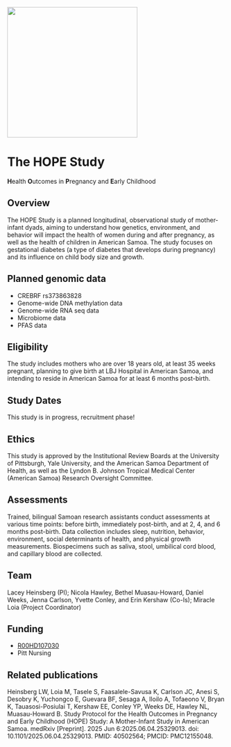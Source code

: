 ![](HOPE.png){fig-align="center" width="300"}

# The HOPE Study {.unnumbered}

**H**ealth **O**utcomes in **P**regnancy and **E**arly Childhood

## Overview

The HOPE Study is a planned longitudinal, observational study of mother-infant dyads, aiming to understand how genetics, environment, and behavior will impact the health of women during and after pregnancy, as well as the health of children in American Samoa. The study focuses on gestational diabetes (a type of diabetes that develops during pregnancy) and its influence on child body size and growth.

## Planned genomic data

-   CREBRF rs373863828
-   Genome-wide DNA methylation data
-   Genome-wide RNA seq data
-   Microbiome data
-   PFAS data

## Eligibility

The study includes mothers who are over 18 years old, at least 35 weeks pregnant, planning to give birth at LBJ Hospital in American Samoa, and intending to reside in American Samoa for at least 6 months post-birth.

## Study Dates

This study is in progress, recruitment phase! 

## Ethics

This study is approved by the Institutional Review Boards at the University of Pittsburgh, Yale University, and the American Samoa Department of Health, as well as the Lyndon B. Johnson Tropical Medical Center (American Samoa) Research Oversight Committee. 

## Assessments

Trained, bilingual Samoan research assistants conduct assessments at various time points: before birth, immediately post-birth, and at 2, 4, and 6 months post-birth. Data collection includes sleep, nutrition, behavior, environment, social determinants of health, and physical growth measurements. Biospecimens such as saliva, stool, umbilical cord blood, and capillary blood are collected. 

## Team

Lacey Heinsberg (PI); Nicola Hawley, Bethel Muasau-Howard, Daniel Weeks, Jenna Carlson, Yvette Conley, and Erin Kershaw (Co-Is); Miracle Loia (Project Coordinator)

## Funding

-   [R00HD107030](https://reporter.nih.gov/search/s9cX7Mg6vEiIAQOGIvCqog/project-details/11119329)
-   Pitt Nursing

## Related publications

Heinsberg LW, Loia M, Tasele S, Faasalele-Savusa K, Carlson JC, Anesi S, Desobry K, Yuchongco E, Guevara BF, Sesaga A, Iloilo A, Tofaeono V, Bryan K, Tauasosi-Posiulai T, Kershaw EE, Conley YP, Weeks DE, Hawley NL, Muasau-Howard B. Study Protocol for the Health Outcomes in Pregnancy and Early Childhood (HOPE) Study: A Mother-Infant Study in American Samoa. medRxiv [Preprint]. 2025 Jun 6:2025.06.04.25329013. doi: 10.1101/2025.06.04.25329013. PMID: 40502564; PMCID: PMC12155048.
